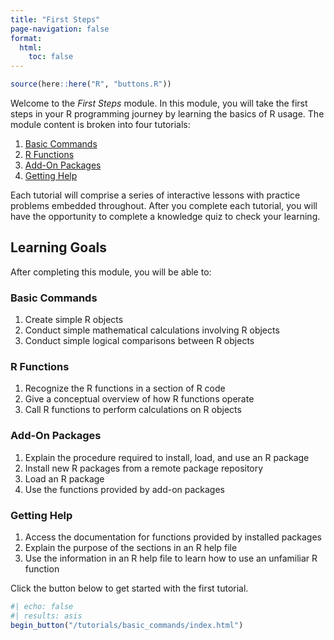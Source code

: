 ```yaml
---
title: "First Steps"
page-navigation: false
format:
  html: 
    toc: false
---
```


```r
source(here::here("R", "buttons.R"))
```

Welcome to the *First Steps* module. In this module, you will take the first steps in your R programming journey by
learning the basics of R usage. The module content is broken into four tutorials:

1. [Basic Commands](/tutorials/basic_commands/index.qmd)
1. [R Functions](/tutorials/functions/index.qmd)
1. [Add-On Packages](/tutorials/packages/index.qmd)
1. [Getting Help](/tutorials/help/index.qmd)

Each tutorial will comprise a series of interactive lessons with practice problems embedded throughout. After you complete
each tutorial, you will have the opportunity to complete a knowledge quiz to check your learning.

## Learning Goals

After completing this module, you will be able to:

### Basic Commands

1. Create simple R objects
1. Conduct simple mathematical calculations involving R objects
1. Conduct simple logical comparisons between R objects

### R Functions

1. Recognize the R functions in a section of R code
1. Give a conceptual overview of how R functions operate
1. Call R functions to perform calculations on R objects

### Add-On Packages

1. Explain the procedure required to install, load, and use an R package
1. Install new R packages from a remote package repository
1. Load an R package
1. Use the functions provided by add-on packages

### Getting Help

1. Access the documentation for functions provided by installed packages
1. Explain the purpose of the sections in an R help file
1. Use the information in an R help file to learn how to use an unfamiliar R function

Click the button below to get started with the first tutorial.

```r
#| echo: false
#| results: asis
begin_button("/tutorials/basic_commands/index.html")
```
